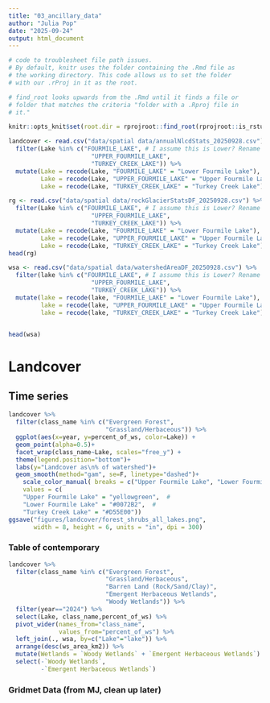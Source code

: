 ```yaml
---
title: "03_ancillary_data"
author: "Julia Pop"
date: "2025-09-24"
output: html_document
---
```


```r
# code to troublesheet file path issues. 
# By default, knitr uses the folder containing the .Rmd file as
# the working directory. This code allows us to set the folder
# with our .rProj in it as the root. 

# find_root looks upwards from the .Rmd until it finds a file or
# folder that matches the criteria "folder with a .Rproj file in
# it."

knitr::opts_knit$set(root.dir = rprojroot::find_root(rprojroot::is_rstudio_project))
```

```r

landcover <- read.csv("data/spatial data/annualNlcdStats_20250928.csv") %>%
  filter(Lake %in% c("FOURMILE_LAKE", # I assume this is Lower? Rename this
                       "UPPER_FOURMILE_LAKE",
                       "TURKEY_CREEK_LAKE")) %>%
  mutate(Lake = recode(Lake, "FOURMILE_LAKE" = "Lower Fourmile Lake"),
         Lake = recode(Lake, "UPPER_FOURMILE_LAKE" = "Upper Fourmile Lake"),
         Lake = recode(Lake, "TURKEY_CREEK_LAKE" = "Turkey Creek Lake"))

rg <- read.csv("data/spatial data/rockGlacierStatsDF_20250928.csv") %>%
  filter(Lake %in% c("FOURMILE_LAKE", # I assume this is Lower? Rename this
                       "UPPER_FOURMILE_LAKE",
                       "TURKEY_CREEK_LAKE")) %>%
  mutate(Lake = recode(Lake, "FOURMILE_LAKE" = "Lower Fourmile Lake"),
         Lake = recode(Lake, "UPPER_FOURMILE_LAKE" = "Upper Fourmile Lake"),
         Lake = recode(Lake, "TURKEY_CREEK_LAKE" = "Turkey Creek Lake"))
head(rg)

wsa <- read.csv("data/spatial data/watershedAreaDF_20250928.csv") %>%
  filter(lake %in% c("FOURMILE_LAKE", # I assume this is Lower? Rename this
                       "UPPER_FOURMILE_LAKE",
                       "TURKEY_CREEK_LAKE")) %>%
  mutate(lake = recode(lake, "FOURMILE_LAKE" = "Lower Fourmile Lake"),
         lake = recode(lake, "UPPER_FOURMILE_LAKE" = "Upper Fourmile Lake"),
         lake = recode(lake, "TURKEY_CREEK_LAKE" = "Turkey Creek Lake"))


head(wsa)
``` 

# Landcover

## Time series   
```r
landcover %>%
  filter(class_name %in% c("Evergreen Forest",
                           "Grassland/Herbaceous")) %>%
  ggplot(aes(x=year, y=percent_of_ws, color=Lake)) +
  geom_point(alpha=0.5)+
  facet_wrap(class_name~Lake, scales="free_y") +
  theme(legend.position="bottom")+
  labs(y="Landcover as\n% of watershed")+
  geom_smooth(method="gam", se=F, linetype="dashed")+
    scale_color_manual( breaks = c("Upper Fourmile Lake", "Lower Fourmile Lake", "Turkey Creek Lake"), 
    values = c( 
    "Upper Fourmile Lake" = "yellowgreen",  # 
    "Lower Fourmile Lake" = "#0072B2",  # 
    "Turkey Creek Lake" = "#D55E00"))
ggsave("figures/landcover/forest_shrubs_all_lakes.png",
       width = 8, height = 6, units = "in", dpi = 300)
```

###  Table of contemporary 
```r

landcover %>%
  filter(class_name %in% c("Evergreen Forest",
                           "Grassland/Herbaceous",
                           "Barren Land (Rock/Sand/Clay)",
                           "Emergent Herbaceous Wetlands",
                           "Woody Wetlands")) %>%
  filter(year=="2024") %>%
  select(Lake, class_name,percent_of_ws) %>%
  pivot_wider(names_from="class_name",
              values_from="percent_of_ws") %>%
  left_join(., wsa, by=c("Lake"="lake")) %>%
  arrange(desc(ws_area_km2)) %>%
  mutate(Wetlands = `Woody Wetlands` + `Emergent Herbaceous Wetlands`) %>% #combine categories
  select(-`Woody Wetlands`,
         -`Emergent Herbaceous Wetlands`)

```

###  Gridmet Data (from MJ, clean up later)
```r

```
